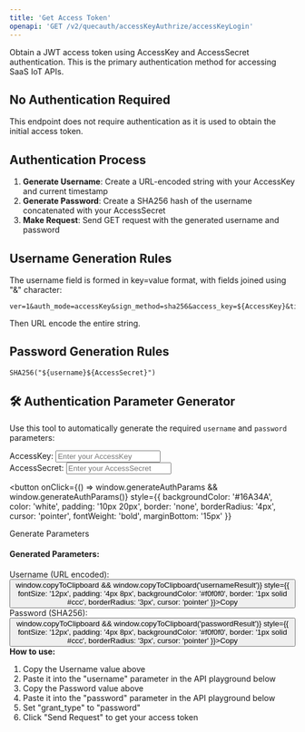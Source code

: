 ```yaml
---
title: 'Get Access Token'
openapi: 'GET /v2/quecauth/accessKeyAuthrize/accessKeyLogin'
---
```


Obtain a JWT access token using AccessKey and AccessSecret authentication. This is the primary authentication method for accessing SaaS IoT APIs.

## No Authentication Required

This endpoint does not require authentication as it is used to obtain the initial access token.

## Authentication Process

1. **Generate Username**: Create a URL-encoded string with your AccessKey and current timestamp
2. **Generate Password**: Create a SHA256 hash of the username concatenated with your AccessSecret
3. **Make Request**: Send GET request with the generated username and password

## Username Generation Rules

The username field is formed in key=value format, with fields joined using "&" character:

```
ver=1&auth_mode=accessKey&sign_method=sha256&access_key=${AccessKey}&timestamp=${timestamp}
```

Then URL encode the entire string.

## Password Generation Rules

```
SHA256("${username}${AccessSecret}")
```

## 🛠️ Authentication Parameter Generator

Use this tool to automatically generate the required `username` and `password` parameters:

<div style={{
  border: '1px solid #e1e5e9',
  borderRadius: '8px',
  padding: '20px',
  marginBottom: '20px',
  backgroundColor: '#f8f9fa'
}}>

<div style={{ marginBottom: '15px' }}>
  <label style={{ display: 'block', marginBottom: '5px', fontWeight: 'bold' }}>AccessKey:</label>
  <input 
    type="text" 
    id="accessKey" 
    placeholder="Enter your AccessKey"
    style={{
      width: '100%',
      padding: '8px 12px',
      border: '1px solid #ccc',
      borderRadius: '4px',
      fontSize: '14px'
    }}
  />
</div>

<div style={{ marginBottom: '15px' }}>
  <label style={{ display: 'block', marginBottom: '5px', fontWeight: 'bold' }}>AccessSecret:</label>
  <input 
    type="password" 
    id="accessSecret" 
    placeholder="Enter your AccessSecret"
    style={{
      width: '100%',
      padding: '8px 12px',
      border: '1px solid #ccc',
      borderRadius: '4px',
      fontSize: '14px'
    }}
  />
</div>

<button 
  onClick={() => window.generateAuthParams && window.generateAuthParams()}
  style={{
    backgroundColor: '#16A34A',
    color: 'white',
    padding: '10px 20px',
    border: 'none',
    borderRadius: '4px',
    cursor: 'pointer',
    fontWeight: 'bold',
    marginBottom: '15px'
  }}
>
  Generate Parameters
</button>

<div id="authResult" style={{ display: 'none' }}>
  <h4>Generated Parameters:</h4>
  
  <div style={{ marginBottom: '10px' }}>
    <label style={{ fontWeight: 'bold' }}>Username (URL encoded):</label>
    <div style={{
      backgroundColor: '#fff',
      padding: '8px',
      border: '1px solid #ddd',
      borderRadius: '4px',
      fontFamily: 'monospace',
      fontSize: '12px',
      wordBreak: 'break-all',
      margin: '5px 0'
    }}>
      <span id="usernameResult"></span>
    </div>
    <button onClick={() => window.copyToClipboard && window.copyToClipboard('usernameResult')} style={{
      fontSize: '12px',
      padding: '4px 8px',
      backgroundColor: '#f0f0f0',
      border: '1px solid #ccc',
      borderRadius: '3px',
      cursor: 'pointer'
    }}>Copy</button>
  </div>

  <div style={{ marginBottom: '10px' }}>
    <label style={{ fontWeight: 'bold' }}>Password (SHA256):</label>
    <div style={{
      backgroundColor: '#fff',
      padding: '8px',
      border: '1px solid #ddd',
      borderRadius: '4px',
      fontFamily: 'monospace',
      fontSize: '12px',
      wordBreak: 'break-all',
      margin: '5px 0'
    }}>
      <span id="passwordResult"></span>
    </div>
    <button onClick={() => window.copyToClipboard && window.copyToClipboard('passwordResult')} style={{
      fontSize: '12px',
      padding: '4px 8px',
      backgroundColor: '#f0f0f0',
      border: '1px solid #ccc',
      borderRadius: '3px',
      cursor: 'pointer'
    }}>Copy</button>
  </div>

  <div style={{
    backgroundColor: '#e7f3ff',
    padding: '10px',
    borderRadius: '4px',
    border: '1px solid #b3d9ff',
    fontSize: '14px'
  }}>
    <strong>How to use:</strong>
    <ol style={{ margin: '8px 0', paddingLeft: '20px' }}>
      <li>Copy the Username value above</li>
      <li>Paste it into the "username" parameter in the API playground below</li>
      <li>Copy the Password value above</li>
      <li>Paste it into the "password" parameter in the API playground below</li>
      <li>Set "grant_type" to "password"</li>
      <li>Click "Send Request" to get your access token</li>
    </ol>
  </div>
</div>

</div>

<script dangerouslySetInnerHTML={{
  __html: `
    // Bind functions to global window object to ensure they're accessible
    window.sha256 = async function(message) {
      const msgUint8 = new TextEncoder().encode(message);
      const hashBuffer = await crypto.subtle.digest('SHA-256', msgUint8);
      const hashArray = Array.from(new Uint8Array(hashBuffer));
      const hashHex = hashArray.map(b => b.toString(16).padStart(2, '0')).join('');
      return hashHex;
    };

    window.generateAuthParams = async function() {
      try {
        const accessKey = document.getElementById('accessKey').value.trim();
        const accessSecret = document.getElementById('accessSecret').value.trim();
        
        if (!accessKey || !accessSecret) {
          alert('Please enter both AccessKey and AccessSecret');
          return;
        }
        
        // Generate timestamp (current time in milliseconds)
        const timestamp = Date.now().toString();
        
        // Create username string
        const usernameRaw = \`ver=1&auth_mode=accessKey&sign_method=sha256&access_key=\${accessKey}&timestamp=\${timestamp}\`;
        
        // URL encode username
        const usernameEncoded = encodeURIComponent(usernameRaw);
        
        // Generate SHA256 password
        const passwordInput = usernameRaw + accessSecret;
        const passwordHash = await window.sha256(passwordInput);
        
        // Display results
        document.getElementById('usernameResult').textContent = usernameEncoded;
        document.getElementById('passwordResult').textContent = passwordHash;
        document.getElementById('authResult').style.display = 'block';
        
        console.log('Parameters generated successfully');
      } catch (error) {
        console.error('Error generating parameters:', error);
        alert('Error generating parameters: ' + error.message);
      }
    };

    window.copyToClipboard = function(elementId) {
      try {
        const text = document.getElementById(elementId).textContent;
        navigator.clipboard.writeText(text).then(function() {
          // Visual feedback
          const button = event.target;
          const originalText = button.textContent;
          button.textContent = 'Copied!';
          button.style.backgroundColor = '#16A34A';
          button.style.color = 'white';
          setTimeout(() => {
            button.textContent = originalText;
            button.style.backgroundColor = '#f0f0f0';
            button.style.color = 'black';
          }, 1000);
        }).catch(function(err) {
          console.error('Could not copy text: ', err);
          // Fallback for older browsers
          const textArea = document.createElement('textarea');
          textArea.value = text;
          document.body.appendChild(textArea);
          textArea.select();
          document.execCommand('copy');
          document.body.removeChild(textArea);
          alert('Copied to clipboard!');
        });
      } catch (error) {
        console.error('Copy failed: ', error);
        alert('Copy failed. Please select and copy manually.');
      }
    };

    // Ensure functions are loaded
    console.log('Authentication helper functions loaded');
  `
}} />

## Step-by-Step Guide

### Prerequisites
- Your **AccessKey** (from SaaS platform)
- Your **AccessSecret** (from SaaS platform)

### Step 1: Generate Timestamp
```javascript
// JavaScript
const timestamp = Date.now().toString();

// Python
import time
timestamp = str(int(time.time() * 1000))

// Bash
TIMESTAMP=$(date +%s%3N)
```

### Step 2: Create Username String
Format: `ver=1&auth_mode=accessKey&sign_method=sha256&access_key=${YOUR_ACCESS_KEY}&timestamp=${timestamp}`

```javascript
// JavaScript example (replace YOUR_ACCESS_KEY with your actual AccessKey)
const username = `ver=1&auth_mode=accessKey&sign_method=sha256&access_key=${YOUR_ACCESS_KEY}&timestamp=${timestamp}`;
```

### Step 3: URL Encode Username
```javascript
// JavaScript
const usernameEncoded = encodeURIComponent(username);

// Python
import urllib.parse
username_encoded = urllib.parse.quote(username)
```

### Step 4: Generate SHA256 Password
Concatenate username (before encoding) + YOUR_ACCESS_SECRET, then SHA256 hash:

```javascript
// JavaScript (using crypto)
const crypto = require('crypto');
const password = crypto.createHash('sha256').update(username + YOUR_ACCESS_SECRET).digest('hex');

// Python
import hashlib
password = hashlib.sha256((username + YOUR_ACCESS_SECRET).encode()).hexdigest()
```

### Step 5: Make API Request

#### Using Hoppscotch/Postman:
1. **Method**: GET
2. **URL**: `https://iot-api.acceleronix.io/v2/quecauth/accessKeyAuthrize/accessKeyLogin`
3. **Headers**:
   - `Content-Type: application/json`
4. **Query Parameters**:
   - `grant_type`: `password`
   - `username`: `[YOUR_ENCODED_USERNAME]`
   - `password`: `[YOUR_SHA256_HASH]`

### Complete Bash Template:
```bash
# REPLACE THESE WITH YOUR ACTUAL CREDENTIALS
ACCESS_KEY="YOUR_ACCESS_KEY_HERE"
ACCESS_SECRET="YOUR_ACCESS_SECRET_HERE"

# Step 1: Generate timestamp
TIMESTAMP=$(date +%s%3N)

# Step 2: Create username
USERNAME="ver=1&auth_mode=accessKey&sign_method=sha256&access_key=${ACCESS_KEY}&timestamp=${TIMESTAMP}"

# Step 3: URL encode username
USERNAME_ENCODED=$(python3 -c "import urllib.parse; print(urllib.parse.quote('${USERNAME}'))")

# Step 4: Generate password
PASSWORD=$(echo -n "${USERNAME}${ACCESS_SECRET}" | sha256sum | awk '{print $1}')

# Step 5: Make request
curl -X GET "https://iot-api.acceleronix.io/v2/quecauth/accessKeyAuthrize/accessKeyLogin?grant_type=password&username=${USERNAME_ENCODED}&password=${PASSWORD}" \
  -H "Content-Type: application/json"
```

### ⚠️ Important Notes
- Replace `YOUR_ACCESS_KEY_HERE` and `YOUR_ACCESS_SECRET_HERE` with your actual credentials
- Keep your AccessSecret secure and never share it
- The timestamp should be current time in milliseconds

## Response

Successful response includes:
- `access_token`: JWT token for API authentication  
- `expires_in`: Token validity period (86400 seconds = 24 hours)
- `token_type`: Always "jwt"
